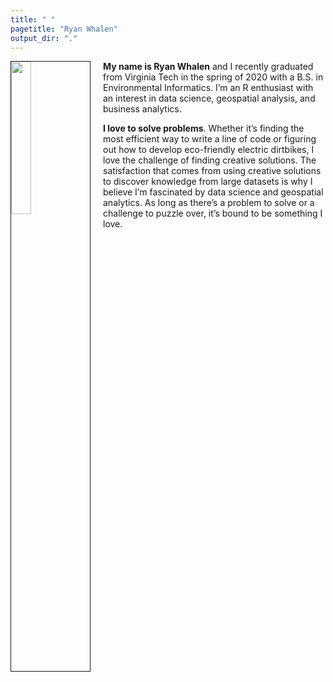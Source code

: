 ```yaml
---
title: " "
pagetitle: "Ryan Whalen"
output_dir: "."
---
```


<img src="images/headshot.jpeg" style="width:25%; border:1px solid; margin-right: 20px" align="left">

**My name is Ryan Whalen** and I recently graduated from Virginia Tech in the spring of 2020 with a B.S. in Environmental Informatics. I'm an R enthusiast with an interest in data science, geospatial analysis, and business analytics. 

**I love to solve problems**. Whether it's finding the most efficient way to write a line of code or figuring out how to develop eco-friendly electric dirtbikes, I love the challenge of finding creative solutions. The satisfaction that comes from using creative solutions to discover knowledge from large datasets is why I believe I'm fascinated by data science and geospatial analytics. As long as there's a problem to solve or a challenge to puzzle over, it's bound to be something I love.
